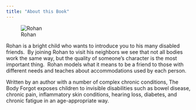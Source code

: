 ```yaml
---
title: "About this Book"
---
```


![Rohan](Screenshot_Rohan_hero.png){fig-alt='Indian boy with short hair, purple glasses, red t-shirt with white long-sleeve shirt underneath, blue shorts, and grey tennis shoes lifting his arm in victory or greeting'}

Rohan is a bright child who wants to introduce you to his many disabled friends.  By joining Rohan to visit his neighbors we see that not all bodies work the same way, but the quality of someone’s character is the most important thing.  Rohan models what it means to be a friend to those with different needs and teaches about accommodations used by each person.  

Written by an author with a number of complex chronic conditions, The Body Forgot exposes children to invisible disabilities such as bowel disease, chronic pain, inflammatory skin conditions, hearing loss, diabetes, and chronic fatigue in an age-appropriate way.  
